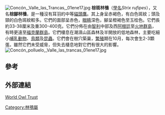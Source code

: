 {{Speciesbox 
| name = 棕斑林鴞
| status = LC
| status_system = IUCN3.1
| status_ref = <ref name=iucn>{{IUCN2010|assessors=BirdLife International|year=2009|title=Strix rufipes|id=150960|version=2010.4|downloaded=2011-01-20}}</ref>
| image = Rufous-legged owl.jpg
| genus = Strix
| species = rufipes
| authority = [[Phillip_Parker_King|King]], 1828
}}
[[File:Concón,_Valle_las_Trancas,_01ene17.jpg|thumb]]
'''棕斑林鴞'''（[[學名|學名]]''Strix rufipes''），又名'''棕腳林鴞'''，是一種沒有耳羽的中等[[貓頭鷹|貓頭鷹]]。其上身呈赤褐色，有白色斑紋；頭及頸的白色斑紋較多。它們的面部呈赤色，[[眼睛|眼睛]]深色，腳呈橙褐色至玉桂色。它們長約33-38厘米及重300-400克。它們分佈在由[[智利|智利]]中部及西[[阿根廷|阿根廷]]至[[火地群島|火地群島]]，有時更遠至[[福克蘭群島|福克蘭群島]]。它們棲息在潮濕山區森林及半開放的低地森林，主要吃細小[[哺乳動物|哺乳動物]]、[[鳥類|鳥類]]及[[昆蟲|昆蟲]]。它們會在樹穴築巢，[[繁殖|繁殖]]期在10月，每次會生2-3顆蛋。雖然它們未受威脅，但失去棲息地對它們有很大的影響。
[[File:Concón_polluelo,_Valle_las_trancas_01ene17.jpg|thumb]]
==參考==
{{reflist}}

==外部連結==
[https://web.archive.org/web/20070513133559/http://www.owls.org/Species/strix/rufous_legged_owl.htm World Owl Trust]
{{Taxonbar|from=Q1050281}}

[[Category:林鴞屬|Category:林鴞屬]]